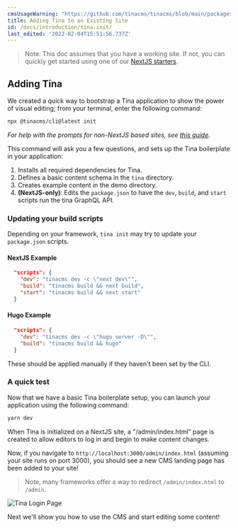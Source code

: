 ```yaml
---
cmsUsageWarning: "https://github.com/tinacms/tinacms/blob/main/packages/@tinacms/cli/src/cmds/init/printFinalMessage.ts"
title: Adding Tina to an Existing Site
id: /docs/introduction/tina-init/
last_edited: '2022-02-04T15:51:56.737Z'
---
```


> Note: This doc assumes that you have a working site. If not, you can quickly get started using one of our [NextJS starters](/docs/introduction/using-starter/).

## Adding Tina

We created a quick way to bootstrap a Tina application to show the power of visual editing; from your terminal, enter the following command:

```bash
npx @tinacms/cli@latest init
```

_For help with the prompts for non-NextJS based sites, see [this guide](/docs/frameworks/other/)._

This command will ask you a few questions, and sets up the Tina boilerplate in your application:

1. Installs all required dependencies for Tina.
2. Defines a basic content schema in the `tina` directory.
3. Creates example content in the demo directory.
4. **(NextJS-only)**: Edits the `package.json` to have the `dev`, `build`, and `start` scripts run the tina GraphQL API.

### Updating your build scripts

Depending on your framework, `tina init` may try to update your `package.json` scripts.

#### NextJS Example

```json
  "scripts": {
    "dev": "tinacms dev -c \"next dev\"",
    "build": "tinacms build && next build",
    "start": "tinacms build && next start"
  }
```

#### Hugo Example

```json
  "scripts": {
    "dev": "tinacms dev -c \"hugo server -D\"",
    "build": "tinacms build && hugo"
  }
```

These should be applied manually if they haven't been set by the CLI.

### A quick test

Now that we have a basic Tina boilerplate setup, you can launch your application using the following command:

```bash
yarn dev
```

When Tina is initialized on a NextJS site, a "/admin/index.html" page is created to allow editors to log in and begin to make content changes.

Now, if you navigate to `http://localhost:3000/admin/index.html` (assuming your site runs on port 3000), you should see a new CMS landing page has been added to your site!

> Note, many frameworks offer a way to redirect `/admin/index.html` to `/admin`.

![Tina Login Page](/img/tina-login.png)

Next we'll show you how to use the CMS and start editing some content!
